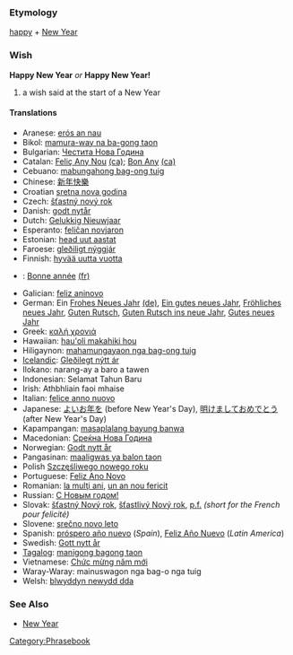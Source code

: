 === Etymology ===

[[happy]] + [[New Year]]

=== Wish ===

'''Happy New Year''' ''or'' '''Happy New Year!'''
# a wish said at the start of a New Year

==== Translations ====
*Aranese: [[erós an nau]]
*Bikol: [[mamura-way na ba-gong taon]]
*Bulgarian: [[Честита Нова Година]]
*Catalan: [[Feliç Any Nou]] [[:ca:Feliç Any Nou|(ca)]]; [[Bon Any]] [[:ca:Bon Any|(ca)]]
*Cebuano: [[mabungahong bag-ong tuig]]
*Chinese: [[新年快樂]]
*Croatian [[sretna nova godina]]
*Czech: [[šťastný nový rok]]
*Danish: [[godt nytår]]
*Dutch: [[Gelukkig Nieuwjaar]]
*Esperanto: [[feliĉan novjaron]]
*Estonian: [[head uut aastat]]
*Faroese: [[gleðiligt nýggjár]]
*Finnish: [[hyvää uutta vuotta]]
*{{fr}}: [[Bonne année]] [[:fr:Bonne année|(fr)]]
*Galician: [[feliz aninovo]]
*German: Ein [[Frohes Neues Jahr]] [[:de:Frohes Neues Jahr|(de)]], [[Ein gutes neues Jahr]], [[Fröhliches neues Jahr]], [[Guten Rutsch]], [[Guten Rutsch ins neue Jahr]], [[Gutes neues Jahr]]
*Greek: [[καλή χρονιά]]
*Hawaiian: [[hau'oli makahiki hou]]
*Hiligaynon: [[mahamungayaon nga bag-ong tuig]]
*[[Icelandic]]: [[Gleðilegt nýtt ár]]
*Ilokano: narang-ay a baro a tawen
*Indonesian: Selamat Tahun Baru
*Irish: Athbhliain faoi mhaise
*Italian: [[felice anno nuovo]]
*Japanese: [[よいお年を]] (before New Year's Day), [[明けましておめでとう]] (after New Year's Day)
*Kapampangan: [[masaplalang bayung banwa]]
*Macedonian: [[Среќна Нова Година]]
*Norwegian: [[Godt nytt år]]
*Pangasinan: [[maaligwas ya balon taon]]
*Polish [[Szczęśliwego nowego roku]]
*Portuguese: [[Feliz Ano Novo]]
*Romanian: [[la mulţi ani]], [[un an nou fericit]]
*Russian: [[С Новым годом!]]
*Slovak: [[šťastný Nový rok]], [[šťastlivý Nový rok]], [[p.f.]] ''(short for the French pour felicité)''
*Slovene: [[srečno novo leto]]
*Spanish: [[próspero año nuevo]] (''Spain''), [[Feliz Año Nuevo]] (''Latin America'')
*Swedish: [[Gott nytt år]]
*[[Tagalog]]: [[manigong bagong taon]]
*Vietnamese: [[Chức mừng năm mới]]
*Waray-Waray: mainuswagon nga bag-o nga tuig
*Welsh: [[blwyddyn newydd dda]]

=== See Also ===

* [[New Year]]

[[Category:Phrasebook]]